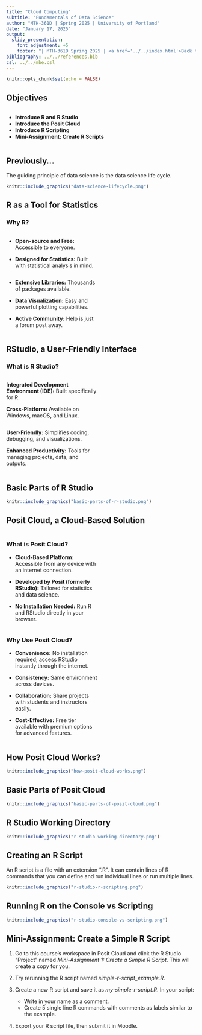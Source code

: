 ---
title: "Cloud Computing"
subtitle: "Fundamentals of Data Science"
author: "MTH-361D | Spring 2025 | University of Portland"
date: "January 17, 2025"
output:
  slidy_presentation:
    font_adjustment: +5
    footer: "| MTH-361D Spring 2025 | <a href='../../index.html'>Back to the Course Website</a>"
bibliography: ../../references.bib
csl: ../../mbe.csl
---

```{r setup, include=FALSE}
knitr::opts_chunk$set(echo = FALSE)
```

## Objectives

:::: {.column width=15%}
::::

:::: {.column width=70%}
- **Introduce R and R Studio**
- **Introduce the Posit Cloud**
- **Introduce R Scripting**
- **Mini-Assignment: Create R Scripts**
::::

:::: {.column width=15%}
::::

## Previously...

The guiding principle of data science is the data science life cycle.

```{r data-science-life-cycle, echo=FALSE, fig.cap="The Data Science Life Cycle", fig.align='center', out.width = '50%'}
knitr::include_graphics("data-science-lifecycle.png")
```

## R as a Tool for Statistics

### Why R?

:::: {.column width=1%}
::::

:::: {.column width=48%}
* **Open-source and Free:** Accessible to everyone.

* **Designed for Statistics:** Built with statistical analysis in mind.
::::

:::: {.column width=48%}
* **Extensive Libraries:** Thousands of packages available.

* **Data Visualization:** Easy and powerful plotting capabilities.

* **Active Community:** Help is just a forum post away.
::::

:::: {.column width=1%}
::::

## RStudio, a User-Friendly Interface

### What is R Studio?

:::: {.column width=1%}
::::

:::: {.column width=48%}
**Integrated Development Environment (IDE):** Built specifically for R.

**Cross-Platform:** Available on Windows, macOS, and Linux.
::::

:::: {.column width=48%}
**User-Friendly:** Simplifies coding, debugging, and visualizations.

**Enhanced Productivity:** Tools for managing projects, data, and outputs.
::::

:::: {.column width=1%}
::::

## Basic Parts of R Studio

```{r rstudio-1, echo=FALSE, fig.cap="Basic Parts of R Studio", fig.align='center', out.width = '50%'}
knitr::include_graphics("basic-parts-of-r-studio.png")
```

## Posit Cloud, a Cloud-Based Solution

:::: {.column width=1%}
::::

:::: {.column width=48%}
### What is Posit Cloud?
* **Cloud-Based Platform:** Accessible from any device with an internet connection.

* **Developed by Posit (formerly RStudio):** Tailored for statistics and data science.

* **No Installation Needed:** Run R and RStudio directly in your browser.
::::

:::: {.column width=48%}
### Why Use Posit Cloud?
* **Convenience:** No installation required; access RStudio instantly through the internet.

* **Consistency:** Same environment across devices.

* **Collaboration:** Share projects with students and instructors easily.

* **Cost-Effective:** Free tier available with premium options for advanced features.
::::

:::: {.column width=1%}
::::

## How Posit Cloud Works?

```{r posit-cloud-network, echo=FALSE, fig.cap="Posit Cloud Computing", fig.align='center', out.width = '75%'}
knitr::include_graphics("how-posit-cloud-works.png")
```

## Basic Parts of Posit Cloud

```{r posit-cloud-1, echo=FALSE, fig.cap="Basic Parts of Posit Cloud", fig.align='center', out.width = '50%'}
knitr::include_graphics("basic-parts-of-posit-cloud.png")
```

## R Studio Working Directory

```{r r-studio-2, echo=FALSE, fig.cap="The Working Directory", fig.align='center', out.width = '50%'}
knitr::include_graphics("r-studio-working-directory.png")
```

## Creating an R Script

An R script is a file with an extension ".R". It can contain lines of R commands that you can define and run individual lines or run multiple lines.

```{r r-studio-3, echo=FALSE, fig.cap="R Script File Example", fig.align='center', out.width = '50%'}
knitr::include_graphics("r-studio-r-scripting.png")
```

## Running R on the Console vs Scripting

```{r r-studio-4, echo=FALSE, fig.cap="Running R Commands in Different Ways", fig.align='center', out.width = '60%'}
knitr::include_graphics("r-studio-console-vs-scripting.png")
```

## Mini-Assignment: Create a Simple R Script

1. Go to this course's workspace in Posit Cloud and click the R Studio "Project" named *Mini-Assignment 1: Create a Simple R Script*. This will create a copy for you.

2. Try rerunning the R script named *simple-r-script_example.R*.

3. Create a new R script and save it as *my-simple-r-script.R*. In your script:
    - Write in your name as a comment.
    - Create 5 single line R commands with comments as labels similar to the example.
    
4. Export your R script file, then submit it in Moodle.
